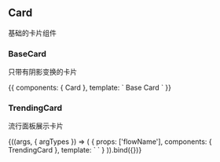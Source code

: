 

<Meta title='component/Card' />


## Card

基础的卡片组件

### BaseCard

只带有阴影变换的卡片


<Preview>
    <Story name='card'>{{
        components: {
            Card
        },
        template:
        `
          <Card :style='{ border: "solid #eee 1px" }'>Base Card</Card>
        `
    }}</Story>
</Preview>

### TrendingCard

流行面板展示卡片

<Preview>
    <Story
        name='trending-card'
        args={{
            flowName: 'Thrending Flow'
        }}
    >
        {((args, { argTypes }) => (
            {
                props: ['flowName'],
                components: { TrendingCard },
                template: `
                    <trending-card
                        :flowName='flowName'>
                    </trending-card>`
            }
        )).bind({})}
    </Story>
</Preview>